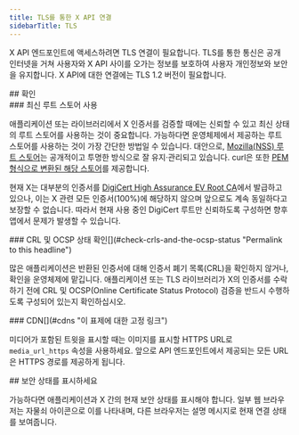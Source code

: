 ```yaml
---
title: TLS를 통한 X API 연결
sidebarTitle: TLS
---
```



X API 엔드포인트에 액세스하려면 TLS 연결이 필요합니다. TLS를 통한 통신은 공개 인터넷을 거쳐 사용자와 X API 사이를 오가는 정보를 보호하여 사용자 개인정보와 보안을 유지합니다. X API에 대한 연결에는 TLS 1.2 버전이 필요합니다.


<div id="verification">
  ## 확인
</div>

<div id="use-an-up-to-date-root-store">
  ### 최신 루트 스토어 사용
</div>

애플리케이션 또는 라이브러리에서 X 인증서를 검증할 때에는 신뢰할 수 있고 최신 상태의 루트 스토어를 사용하는 것이 중요합니다. 가능하다면 운영체제에서 제공하는 루트 스토어를 사용하는 것이 가장 간단한 방법일 수 있습니다. 대안으로, [Mozilla(NSS) 루트 스토어](https://www.mozilla.org/en-US/about/governance/policies/security-group/certs/)는 공개적이고 투명한 방식으로 잘 유지·관리되고 있습니다. curl은 또한 [PEM 형식으로 변환된 해당 스토어](https://curl.haxx.se/docs/caextract.html)를 제공합니다.

현재 X는 대부분의 인증서를 [DigiCert High Assurance EV Root CA](https://www.digicert.com/digicert-root-certificates.htm)에서 발급하고 있으나, 이는 X 관련 모든 인증서(100%)에 해당하지 않으며 앞으로도 계속 동일하다고 보장할 수 없습니다. 따라서 현재 사용 중인 DigiCert 루트만 신뢰하도록 구성하면 향후 앱에서 문제가 발생할 수 있습니다.

<div id="check-crls-and-the-ocsp-status">
  ### CRL 및 OCSP 상태 확인[](#check-crls-and-the-ocsp-status "Permalink to this headline")
</div>

많은 애플리케이션은 반환된 인증서에 대해 인증서 폐기 목록(CRL)을 확인하지 않거나, 확인을 운영체제에 맡깁니다. 애플리케이션 또는 TLS 라이브러리가 X의 인증서를 수락하기 전에 CRL 및 OCSP(Online Certificate Status Protocol) 검증을 반드시 수행하도록 구성되어 있는지 확인하십시오.

<div id="cdns">
  ### CDN[](#cdns "이 표제에 대한 고정 링크")
</div>

미디어가 포함된 트윗을 표시할 때는 이미지를 표시할 HTTPS URL로 `media_url_https` 속성을 사용하세요. 앞으로 API 엔드포인트에서 제공되는 모든 URL은 HTTPS 경로를 제공하게 됩니다.

<div id="provide-an-indication-of-security-status">
  ## 보안 상태를 표시하세요
</div>

가능하다면 애플리케이션과 X 간의 현재 보안 상태를 표시해야 합니다. 일부 웹 브라우저는 자물쇠 아이콘으로 이를 나타내며, 다른 브라우저는 설명 메시지로 현재 연결 상태를 보여줍니다.